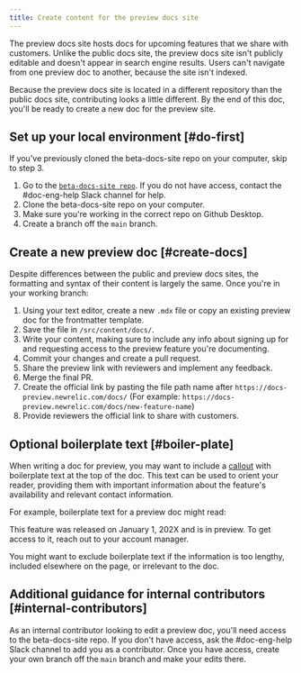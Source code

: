 ```yaml
---
title: Create content for the preview docs site
---
```


The preview docs site hosts docs for upcoming features that we share with customers. Unlike the public docs site, the preview docs site isn't publicly editable and doesn't appear in search engine results. Users can't navigate from one preview doc to another, because the site isn't indexed.

Because the preview docs site is located in a different repository than the public docs site, contributing looks a little different. By the end of this doc, you'll be ready to create a new doc for the preview site.

## Set up your local environment [#do-first]

If you've previously cloned the beta-docs-site repo on your computer, skip to step 3.

1. Go to the [`beta-docs-site repo`](https://github.com/newrelic/beta-docs-site). If you do not have access, contact the #doc-eng-help Slack channel for help.
2. Clone the beta-docs-site repo on your computer.
3. Make sure you're working in the correct repo on Github Desktop.
4. Create a branch off the `main` branch.

## Create a new preview doc [#create-docs]

Despite differences between the public and preview docs sites, the formatting and syntax of their content is largely the same. Once you're in your working branch:

1. Using your text editor, create a new `.mdx` file or copy an existing preview doc for the frontmatter template.
2. Save the file in `/src/content/docs/`.
3. Write your content, making sure to include any info about signing up for and requesting access to the preview feature you're documenting.
4. Commit your changes and create a pull request.
5. Share the preview link with reviewers and implement any feedback.
6. Merge the final PR.
7. Create the official link by pasting the file path name after `https://docs-preview.newrelic.com/docs/` (For example: `https://docs-preview.newrelic.com/docs/new-feature-name`)
8. Provide reviewers the official link to share with customers.

## Optional boilerplate text [#boiler-plate]

When writing a doc for preview, you may want to include a [callout](/docs/style-guide/formatting/callouts/) with boilerplate text at the top of the doc. This text can be used to orient your reader, providing them with important information about the feature's availability and relevant contact information.

For example, boilerplate text for a preview doc might read:

<Callout variant="caution" title="Preview">
  This feature was released on January 1, 202X and is in preview. To get access to it, reach out to your account manager.
</Callout>

You might want to exclude boilerplate text if the information is too lengthy, included elsewhere on the page, or irrelevant to the doc.

## Additional guidance for internal contributors [#internal-contributors]

As an internal contributor looking to edit a preview doc, you'll need access to the beta-docs-site repo. If you don't have access, ask the #doc-eng-help Slack channel to add you as a contributor. Once you have access, create your own branch off the `main` branch and make your edits there.
